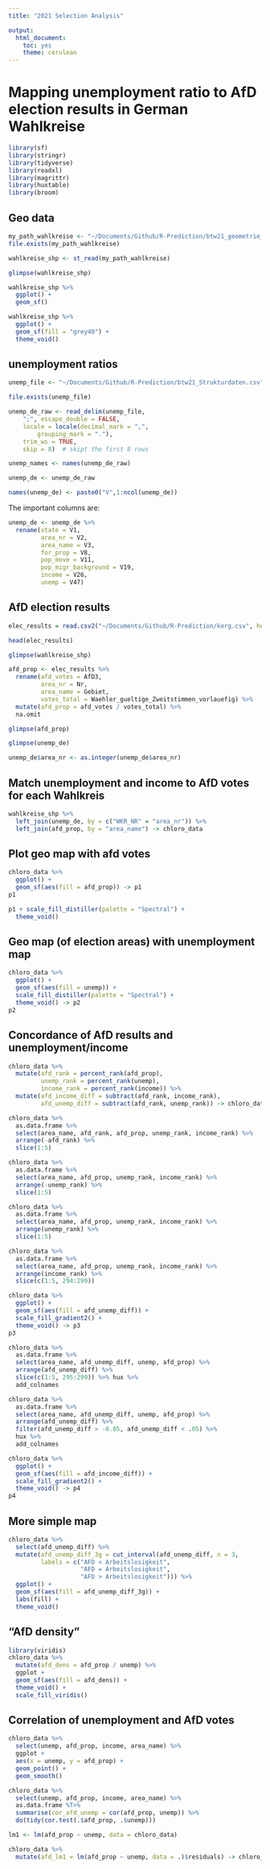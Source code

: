 ```yaml
---
title: "2021 Selection Analysis"

output: 
  html_document: 
    toc: yes
    theme: cerulean
---
```



#  Mapping unemployment ratio to AfD election results in German Wahlkreise

```r
library(sf)
library(stringr)
library(tidyverse)
library(readxl)
library(magrittr)
library(huxtable)
library(broom)
```



## Geo data
```r
my_path_wahlkreise <- "~/Documents/Github/R-Prediction/btw21_geometrie_wahlkreise_shp/Geometrie_Wahlkreise_20DBT.shp"
file.exists(my_path_wahlkreise)
```

```r
wahlkreise_shp <- st_read(my_path_wahlkreise)
```

```r
glimpse(wahlkreise_shp)
```

```r
wahlkreise_shp %>%
  ggplot() +
  geom_sf()
```

```r
wahlkreise_shp %>%
  ggplot() +
  geom_sf(fill = "grey40") +
  theme_void()
```

## unemployment ratios

```r
unemp_file <- "~/Documents/Github/R-Prediction/btw21_Strukturdaten.csv"

file.exists(unemp_file)
```


```r
unemp_de_raw <- read_delim(unemp_file,
    ";", escape_double = FALSE,
    locale = locale(decimal_mark = ",",
        grouping_mark = "."),
    trim_ws = TRUE,
    skip = 8)  # skipt the first 8 rows
```




```r
unemp_names <- names(unemp_de_raw)

unemp_de <- unemp_de_raw

names(unemp_de) <- paste0("V",1:ncol(unemp_de))
```
The important columns are:




```r
unemp_de <- unemp_de %>%
  rename(state = V1,
         area_nr = V2,
         area_name = V3,
         for_prop = V8,
         pop_move = V11,
         pop_migr_background = V19,
         income = V26,
         unemp = V47)  
```

## AfD election results





```r
elec_results = read.csv2("~/Documents/Github/R-Prediction/kerg.csv", head = TRUE, sep="\t")
```



```r
head(elec_results)
```
```r
glimpse(wahlkreise_shp)
```


```r
afd_prop <- elec_results %>%
  rename(afd_votes = AfD3,
         area_nr = Nr,
         area_name = Gebiet,
         votes_total = Waehler_gueltige_Zweitstimmen_vorlauefig) %>%
  mutate(afd_prop = afd_votes / votes_total) %>%
  na.omit
```

```r
glimpse(afd_prop)
```


```r
glimpse(unemp_de)
```

```r
unemp_de$area_nr <- as.integer(unemp_de$area_nr)
```

##  Match unemployment and income to AfD votes for each Wahlkreis

```r
wahlkreise_shp %>%
  left_join(unemp_de, by = c("WKR_NR" = "area_nr")) %>%
  left_join(afd_prop, by = "area_name") -> chloro_data
```
##  Plot geo map with afd votes

```r
chloro_data %>%
  ggplot() +
  geom_sf(aes(fill = afd_prop)) -> p1
p1
```



```r
p1 + scale_fill_distiller(palette = "Spectral") +
  theme_void()
```

##   Geo map (of election areas) with unemployment map
```r
chloro_data %>%
  ggplot() +
  geom_sf(aes(fill = unemp)) +
  scale_fill_distiller(palette = "Spectral") +
  theme_void() -> p2
p2
```


##  Concordance of AfD results and unemployment/income
```r
chloro_data %>%
  mutate(afd_rank = percent_rank(afd_prop),
         unemp_rank = percent_rank(unemp),
         income_rank = percent_rank(income)) %>%
  mutate(afd_income_diff = subtract(afd_rank, income_rank),
         afd_unemp_diff = subtract(afd_rank, unemp_rank)) -> chloro_data
```


```r
chloro_data %>%
  as.data.frame %>%
  select(area_name, afd_rank, afd_prop, unemp_rank, income_rank) %>%
  arrange(-afd_rank) %>%
  slice(1:5)
```



```r
chloro_data %>%
  as.data.frame %>%
  select(area_name, afd_prop, unemp_rank, income_rank) %>%
  arrange(-unemp_rank) %>%
  slice(1:5)
```




```r
chloro_data %>%
  as.data.frame %>%
  select(area_name, afd_prop, unemp_rank, income_rank) %>%
  arrange(unemp_rank) %>%
  slice(1:5)
```



```r
chloro_data %>%
  as.data.frame %>%
  select(area_name, afd_prop, unemp_rank, income_rank) %>%
  arrange(income_rank) %>%
  slice(c(1:5, 294:299))
```


```r
chloro_data %>%
  ggplot() +
  geom_sf(aes(fill = afd_unemp_diff)) +
  scale_fill_gradient2() +
  theme_void() -> p3
p3
```



```r
chloro_data %>%
  as.data.frame %>%
  select(area_name, afd_unemp_diff, unemp, afd_prop) %>%
  arrange(afd_unemp_diff) %>%
  slice(c(1:5, 295:299)) %>% hux %>%
  add_colnames
```




```r
chloro_data %>%
  as.data.frame %>%
  select(area_name, afd_unemp_diff, unemp, afd_prop) %>%
  arrange(afd_unemp_diff) %>%
  filter(afd_unemp_diff > -0.05, afd_unemp_diff < .05) %>%
  hux %>%
  add_colnames
```



```r
chloro_data %>%
  ggplot() +
  geom_sf(aes(fill = afd_income_diff)) +
  scale_fill_gradient2() +
  theme_void() -> p4
p4
```

## More simple map
```r
chloro_data %>%
  select(afd_unemp_diff) %>%
  mutate(afd_unemp_diff_3g = cut_interval(afd_unemp_diff, n = 3,
         labels = c("AFD < Arbeitslosigkeit",
                    "AFD = Arbeitslosigkeit",
                    "AFD > Arbeitslosigkeit"))) %>%
  ggplot() +
  geom_sf(aes(fill = afd_unemp_diff_3g)) +
  labs(fill) +
  theme_void()
```

##  “AfD density”

```r
library(viridis)
chloro_data %>%
  mutate(afd_dens = afd_prop / unemp) %>%
  ggplot +
  geom_sf(aes(fill = afd_dens)) +
  theme_void() +
  scale_fill_viridis()
```


##  Correlation of unemployment and AfD votes

```r
chloro_data %>%
  select(unemp, afd_prop, income, area_name) %>%
  ggplot +
  aes(x = unemp, y = afd_prop) +
  geom_point() +
  geom_smooth()
```



```r
chloro_data %>%
  select(unemp, afd_prop, income, area_name) %>%
  as.data.frame %T>%
  summarise(cor_afd_unemp = cor(afd_prop, unemp)) %>%
  do(tidy(cor.test(.$afd_prop, .$unemp)))
```

```r
lm1 <- lm(afd_prop ~ unemp, data = chloro_data)

chloro_data %>%
  mutate(afd_lm1 = lm(afd_prop ~ unemp, data = .)$residuals) -> chloro_data
```

